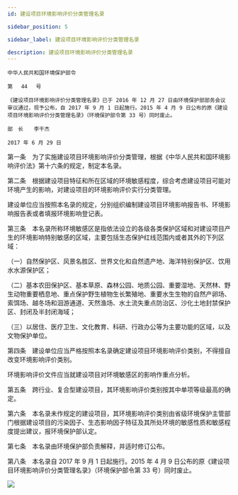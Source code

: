 ```yaml
---
id: 建设项目环境影响评价分类管理名录

sidebar_position: 5

sidebar_label: 建设项目环境影响评价分类管理名录

description: 建设项目环境影响评价分类管理名录
---
```


```
中华人民共和国环境保护部令

第　 44 　号

《建设项目环境影响评价分类管理名录》已于 2016 年 12 月 27 日由环境保护部部务会议审议通过，现予公布，自 2017 年 9 月 1 日起施行。2015 年 4 月 9 日公布的原《建设项目环境影响评价分类管理名录》（环境保护部令第 33 号）同时废止。

部　长　　李干杰

2017 年 6 月 29 日
```

第一条　为了实施建设项目环境影响评价分类管理，根据《中华人民共和国环境影响评价法》第十六条的规定，制定本名录。

第二条　根据建设项目特征和所在区域的环境敏感程度，综合考虑建设项目可能对环境产生的影响，对建设项目的环境影响评价实行分类管理。

建设单位应当按照本名录的规定，分别组织编制建设项目环境影响报告书、环境影响报告表或者填报环境影响登记表。

第三条　本名录所称环境敏感区是指依法设立的各级各类保护区域和对建设项目产生的环境影响特别敏感的区域，主要包括生态保护红线范围内或者其外的下列区域：

（一）自然保护区、风景名胜区、世界文化和自然遗产地、海洋特别保护区、饮用水水源保护区；

（二）基本农田保护区、基本草原、森林公园、地质公园、重要湿地、天然林、野生动物重要栖息地、重点保护野生植物生长繁殖地、重要水生生物的自然产卵场、索饵场、越冬场和洄游通道、天然渔场、水土流失重点防治区、沙化土地封禁保护区、封闭及半封闭海域；

（三）以居住、医疗卫生、文化教育、科研、行政办公等为主要功能的区域，以及文物保护单位。

第四条　建设单位应当严格按照本名录确定建设项目环境影响评价类别，不得擅自改变环境影响评价类别。

环境影响评价文件应当就建设项目对环境敏感区的影响作重点分析。

第五条　跨行业、复合型建设项目，其环境影响评价类别按其中单项等级最高的确定。

第六条　本名录未作规定的建设项目，其环境影响评价类别由省级环境保护主管部门根据建设项目的污染因子、生态影响因子特征及其所处环境的敏感性质和敏感程度提出建议，报环境保护部认定。

第七条　本名录由环境保护部负责解释，并适时修订公布。

第八条　本名录自 2017 年 9 月 1 日起施行。2015 年 4 月 9 日公布的原《建设项目环境影响评价分类管理名录》（环境保护部令第 33 号）同时废止。

![](/images/建设项目环境影响评价分类管理名录.jpeg)
